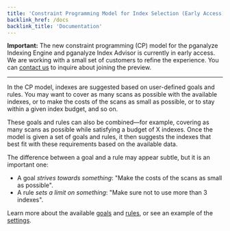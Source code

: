 ```yaml
---
title: 'Constraint Programming Model for Index Selection (Early Access)'
backlink_href: /docs
backlink_title: 'Documentation'
---
```


**Important:** The new constraint programming (CP) model for the pganalyze Indexing Engine and pganalyze Index Advisor is currently in early access. We are working with a small set of customers to refine the experience. You can [contact us](/contact) to inquire about joining the preview.

---

In the CP model, indexes are suggested based on user-defined goals and rules. You may want to cover as many scans as possible with the available indexes, or to make the costs of the scans as small as possible, or to stay within a given index budget, and so on.

These goals and rules can also be combined—for example, covering as many scans as possible while satisfying a budget of X indexes. Once the model is given a set of goals and rules, it then suggests the indexes that best fit with these requirements based on the available data.

The difference between a goal and a rule may appear subtle, but it is an important one:
- A goal *strives towards something*: "Make the costs of the scans as small as possible".
- A rule *sets a limit on something*: "Make sure not to use more than 3 indexes".

Learn more about the available [goals](/docs/indexing-engine/cp-model/goals) and [rules](/docs/indexing-engine/cp-model/rules), or see an example of the [settings](/docs/indexing-engine/cp-model/settings).
